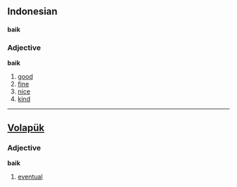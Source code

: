 ==Indonesian==
====baik====
===Adjective===
'''baik'''
# [[good]]
# [[fine]]
# [[nice]]
# [[kind]]

----

==[[Volapük]]==
===Adjective===
'''baik'''
# [[eventual]]